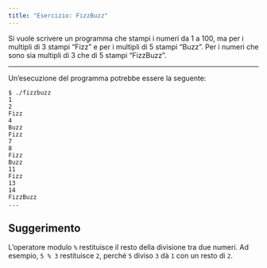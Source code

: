 ```yaml
---
title: "Esercizio: FizzBuzz"
---
```


Si vuole scrivere un programma che stampi i numeri da 1 a 100, ma per i multipli di 3 stampi "Fizz" e per i multipli di 5 stampi "Buzz". Per i numeri che sono sia multipli di 3 che di 5 stampi "FizzBuzz".

---

Un'esecuzione del programma potrebbe essere la seguente:

```plaintext
$ ./fizzbuzz
1
2
Fizz
4
Buzz
Fizz
7
8
Fizz
Buzz
11
Fizz
13
14
FizzBuzz
...
```

::: {.callout-tip}
## Suggerimento

L'operatore modulo `%` restituisce il resto della divisione tra due numeri. Ad esempio, `5 % 3` restituisce `2`, perché `5` diviso `3` dà `1` con un resto di `2`.
:::
